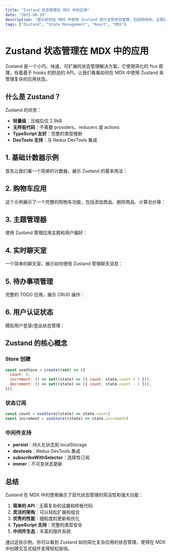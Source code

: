 ```yaml
---
title: "Zustand 状态管理在 MDX 中的应用"
date: "2025-08-19"
description: "展示如何在 MDX 中使用 Zustand 进行全局状态管理，包括购物车、主题切换、实时聊天等实际应用场景"
tags: ["Zustand", "State Management", "React", "MDX"]
---
```


# Zustand 状态管理在 MDX 中的应用

Zustand 是一个小巧、快速、可扩展的状态管理解决方案。它使用简化的 flux 原理，有着基于 hooks 的舒适的 API。让我们看看如何在 MDX 中使用 Zustand 来管理复杂的应用状态。

## 什么是 Zustand？

Zustand 的优势：
- **轻量级**：压缩后仅 2.9kB
- **无样板代码**：不需要 providers、reducers 或 actions
- **TypeScript 友好**：完整的类型推断
- **DevTools 支持**：与 Redux DevTools 集成

## 1. 基础计数器示例

首先让我们看一个简单的计数器，展示 Zustand 的基本用法：

<SimpleCounter />

## 2. 购物车应用

这个示例展示了一个完整的购物车功能，包括添加商品、删除商品、计算总价等：

<ShoppingCart />

## 3. 主题管理器

使用 Zustand 管理应用主题和用户偏好：

<ThemeManager />

## 4. 实时聊天室

一个简单的聊天室，展示如何使用 Zustand 管理聊天消息：

<ChatRoom />

## 5. 待办事项管理

完整的 TODO 应用，展示 CRUD 操作：

<TodoManager />

## 6. 用户认证状态

模拟用户登录/登出状态管理：

<AuthManager />

## Zustand 的核心概念

### Store 创建
```javascript
const useStore = create((set) => ({
  count: 0,
  increment: () => set((state) => ({ count: state.count + 1 })),
  decrement: () => set((state) => ({ count: state.count - 1 })),
}))
```

### 状态订阅
```javascript
const count = useStore((state) => state.count)
const increment = useStore((state) => state.increment)
```

### 中间件支持
- **persist**：持久化状态到 localStorage
- **devtools**：Redux DevTools 集成
- **subscribeWithSelector**：选择性订阅
- **immer**：不可变状态更新

## 总结

Zustand 在 MDX 中的使用展示了现代状态管理的简洁性和强大功能：

1. **简单的 API**：无需复杂的设置和样板代码
2. **灵活的架构**：可以轻松扩展和组合
3. **优秀的性能**：细粒度的更新和优化
4. **TypeScript 支持**：完整的类型安全
5. **中间件生态**：丰富的插件系统

通过这些示例，你可以看到 Zustand 如何简化复杂应用的状态管理，使得在 MDX 中创建交互式组件变得轻松愉快。
